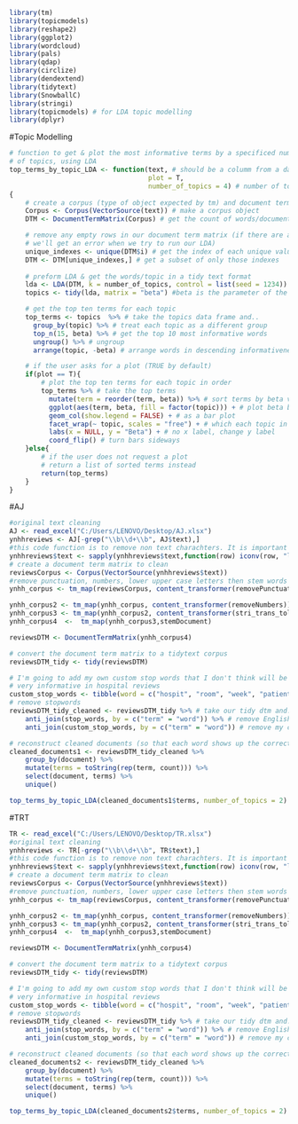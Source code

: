 
```{r}
library(tm)
library(topicmodels)
library(reshape2)
library(ggplot2)
library(wordcloud)
library(pals)
library(qdap)
library(circlize)
library(dendextend) 
library(tidytext)
library(SnowballC) 
library(stringi)
library(topicmodels) # for LDA topic modelling 
library(dplyr)
```


#Topic Modelling
```{r}
# function to get & plot the most informative terms by a specificed number
# of topics, using LDA
top_terms_by_topic_LDA <- function(text, # should be a columm from a dataframe
                                   plot = T, 
                                   number_of_topics = 4) # number of topics (4 by default)
{    
    # create a corpus (type of object expected by tm) and document term matrix
    Corpus <- Corpus(VectorSource(text)) # make a corpus object
    DTM <- DocumentTermMatrix(Corpus) # get the count of words/document

    # remove any empty rows in our document term matrix (if there are any 
    # we'll get an error when we try to run our LDA)
    unique_indexes <- unique(DTM$i) # get the index of each unique value
    DTM <- DTM[unique_indexes,] # get a subset of only those indexes
    
    # preform LDA & get the words/topic in a tidy text format
    lda <- LDA(DTM, k = number_of_topics, control = list(seed = 1234))
    topics <- tidy(lda, matrix = "beta") #beta is the parameter of the Dirichlet prior on the per-topic word distribution

    # get the top ten terms for each topic
    top_terms <- topics  %>% # take the topics data frame and..
      group_by(topic) %>% # treat each topic as a different group
      top_n(15, beta) %>% # get the top 10 most informative words
      ungroup() %>% # ungroup
      arrange(topic, -beta) # arrange words in descending informativeness

    # if the user asks for a plot (TRUE by default)
    if(plot == T){
        # plot the top ten terms for each topic in order
        top_terms %>% # take the top terms
          mutate(term = reorder(term, beta)) %>% # sort terms by beta value 
          ggplot(aes(term, beta, fill = factor(topic))) + # plot beta by theme
          geom_col(show.legend = FALSE) + # as a bar plot
          facet_wrap(~ topic, scales = "free") + # which each topic in a seperate plot
          labs(x = NULL, y = "Beta") + # no x label, change y label 
          coord_flip() # turn bars sideways
    }else{ 
        # if the user does not request a plot
        # return a list of sorted terms instead
        return(top_terms)
    }
}
```



#AJ
```{r}
#original text cleaning
AJ <- read_excel("C:/Users/LENOVO/Desktop/AJ.xlsx")
ynhhreviews <- AJ[-grep("\\b\\d+\\b", AJ$text),]
#this code function is to remove non text charachters. It is important if you are working on twitter texts.
ynhhreviews$text <- sapply(ynhhreviews$text,function(row) iconv(row, "latin1", "ASCII", sub=""))
# create a document term matrix to clean
reviewsCorpus <- Corpus(VectorSource(ynhhreviews$text))
#remove punctuation, numbers, lower upper case letters then stem words
ynhh_corpus <- tm_map(reviewsCorpus, content_transformer(removePunctuation))

ynhh_corpus2 <- tm_map(ynhh_corpus, content_transformer(removeNumbers))
ynhh_corpus3 <- tm_map(ynhh_corpus2, content_transformer(stri_trans_tolower))
ynhh_corpus4  <-  tm_map(ynhh_corpus3,stemDocument)

reviewsDTM <- DocumentTermMatrix(ynhh_corpus4)

# convert the document term matrix to a tidytext corpus
reviewsDTM_tidy <- tidy(reviewsDTM)

# I'm going to add my own custom stop words that I don't think will be
# very informative in hospital reviews
custom_stop_words <- tibble(word = c("hospit", "room", "week", "patient", "life", "day", "bed", "someon", "hour", "befor", "time", "floor", "peopl", "becaus", "tri", "star", "alway", "els", "realli", "veri", "pillow","checkpoint","report","jazeera"))
# remove stopwords
reviewsDTM_tidy_cleaned <- reviewsDTM_tidy %>% # take our tidy dtm and...
    anti_join(stop_words, by = c("term" = "word")) %>% # remove English stopwords and...
    anti_join(custom_stop_words, by = c("term" = "word")) # remove my custom stopwords

# reconstruct cleaned documents (so that each word shows up the correct number of times)
cleaned_documents1 <- reviewsDTM_tidy_cleaned %>%
    group_by(document) %>% 
    mutate(terms = toString(rep(term, count))) %>%
    select(document, terms) %>%
    unique()

```

```{r}
top_terms_by_topic_LDA(cleaned_documents1$terms, number_of_topics = 2)
```


#TRT
```{r}
TR <- read_excel("C:/Users/LENOVO/Desktop/TR.xlsx")
#original text cleaning
ynhhreviews <- TR[-grep("\\b\\d+\\b", TR$text),]
#this code function is to remove non text charachters. It is important if you are working on twitter texts.
ynhhreviews$text <- sapply(ynhhreviews$text,function(row) iconv(row, "latin1", "ASCII", sub=""))
# create a document term matrix to clean
reviewsCorpus <- Corpus(VectorSource(ynhhreviews$text))
#remove punctuation, numbers, lower upper case letters then stem words
ynhh_corpus <- tm_map(reviewsCorpus, content_transformer(removePunctuation))

ynhh_corpus2 <- tm_map(ynhh_corpus, content_transformer(removeNumbers))
ynhh_corpus3 <- tm_map(ynhh_corpus2, content_transformer(stri_trans_tolower))
ynhh_corpus4  <-  tm_map(ynhh_corpus3,stemDocument)

reviewsDTM <- DocumentTermMatrix(ynhh_corpus4)

# convert the document term matrix to a tidytext corpus
reviewsDTM_tidy <- tidy(reviewsDTM)

# I'm going to add my own custom stop words that I don't think will be
# very informative in hospital reviews
custom_stop_words <- tibble(word = c("hospit", "room", "week", "patient", "life", "day", "bed", "someon", "hour", "befor", "time", "floor", "peopl", "becaus", "tri", "star", "alway", "els", "realli", "veri", "pillow"))
# remove stopwords
reviewsDTM_tidy_cleaned <- reviewsDTM_tidy %>% # take our tidy dtm and...
    anti_join(stop_words, by = c("term" = "word")) %>% # remove English stopwords and...
    anti_join(custom_stop_words, by = c("term" = "word")) # remove my custom stopwords

# reconstruct cleaned documents (so that each word shows up the correct number of times)
cleaned_documents2 <- reviewsDTM_tidy_cleaned %>%
    group_by(document) %>% 
    mutate(terms = toString(rep(term, count))) %>%
    select(document, terms) %>%
    unique()

```

```{r}
top_terms_by_topic_LDA(cleaned_documents2$terms, number_of_topics = 2)
```


